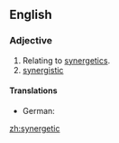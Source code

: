 ==English==

===Adjective===
{{en-adj}}

# Relating to [[synergetics]].
# [[synergistic]]

====Translations====
{{trans-top|synergistic}}
* German: {{t|de|synergetisch}}
{{trans-mid}}
{{trans-bottom}}

[[zh:synergetic]]